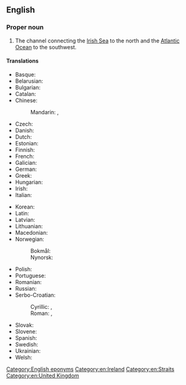 ==English==

===Proper noun===
{{en-proper noun|head=[[St]] [[George]]'s [[channel|Channel]]}}

# The channel connecting the [[Irish Sea]] to the north and the [[Atlantic Ocean]] to the southwest.

====Translations====
{{trans-top|channel connecting the Irish Sea to the north and the Atlantic Ocean}}
* Basque: {{t|eu|San Jurgi}}
* Belarusian: {{t|be|Праліў Святога Георга|m}}
* Bulgarian: {{t|bg|Проток Свети Георги|m}}
* Catalan: {{t|ca|canal de Sant Jordi|m}}
* Chinese:
*: Mandarin: {{t+|cmn|聖佐治海峽|tr=Shèngzuǒzhìhǎixiá}}, {{t+|cmn|圣佐治海峡}}
* Czech: {{t|cs|Svatojiřský průliv|m}}
* Danish: {{t|da|Skt. Georges Kanal|c}}
* Dutch: {{t|nl|Sint-Georgekanaal|m}}
* Estonian: {{t|et|Saint George'i väin}}
* Finnish: {{t|fi|Pyhän Yrjön kanaali}}
* French: {{t|fr|canal Saint-Georges|m}}
* Galician: {{t|gl|Canal de San Xurxo|m}}
* German: {{t|de|St.-Georgs-Kanal|m}}
* Greek: {{t|el|Πορθμός του Αγίου Γεωργίου|m}}
* Hungarian: {{t|hu|Szent György-csatorna}}
* Irish: {{t|ga|Muir Bhreatan|f}}
* Italian: {{t|it|canale di San Giorgio|m}}
{{trans-mid}}
* Korean: {{t|ko|세인트조지 해협}}
* Latin: {{t|la|Mare Vergivium|n}}
* Latvian: {{t|lv|Svētā Džordža šaurums|m}}
* Lithuanian: {{t|lt|Šv. Jurgio sąsiauris|m}}
* Macedonian: {{t|mk|Светигеоргиев Проток|m}}
* Norwegian:
*: Bokmål: {{t|nb|St George's Channel|m}}
*: Nynorsk: {{t|nn|St George's Channel|m}}
* Polish: {{t|pl|Kanał Świętego Jerzego|m}}
* Portuguese: {{t|pt|Canal de São Jorge|m}}
* Romanian: {{t|ro|Canalul Sfântul Gheorghe|n}}
* Russian: {{t|ru|Проли́в Свято́го Гео́рга|m}}
* Serbo-Croatian: 
*: Cyrillic: {{t|sh|Пролаз Светог Ђорђа|m}}, {{t|sh|Пролаз Светог Јурја|m}} {{qualifier|Croatia}}
*: Roman: {{t|sh|Prolaz Svetog Đorđa|m}}, {{t|sh|Prolaz Svetog Jurja|m}} {{qualifier|Croatia}}
* Slovak: {{t|sk|Prieliv svätého Juraja|m}}
* Slovene: {{t|sl|Kanal sv. Jurija|m}}
* Spanish: {{t|es|canal de San Jorge|m}}
* Swedish: {{t|sv|Sankt Georgskanalen|c}}
* Ukrainian: {{t|uk|Протока Святого Георга|f}}
* Welsh: {{t|cy|Sianel San Siôr}}
{{trans-bottom}}

[[Category:English eponyms]]
[[Category:en:Ireland]]
[[Category:en:Straits]]
[[Category:en:United Kingdom]]